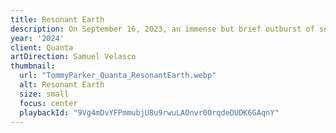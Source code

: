```yaml
---
title: Resonant Earth
description: On September 16, 2023, an immense but brief outburst of seismic energy was soon followed by a long hum that made the world ring for nine days straight. Finding its cause took 68 scientists and an assist by the Danish military.
year: '2024'
client: Quanta
artDirection: Samuel Velasco
thumbnail:
  url: "TommyParker_Quanta_ResonantEarth.webp"
  alt: Resonant Earth
  size: small
  focus: center
  playbackId: "9Vg4mDvYFPmmubjU8u9rwuLAOnvr00rqdeDUDK6GAqnY"
---
```


<div class="video-container">
  <mux-player
    playback-id={frontmatter.thumbnail.playbackId}
    stream-type="on-demand"
    min-resolution="1080p"
    autoplay
    loop
    muted
    style="aspect-ratio: 16/9"
  />
</div>